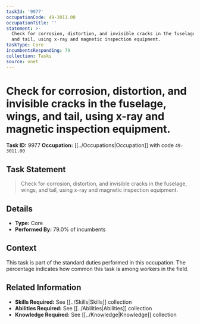 ```yaml
---
taskId: '9977'
occupationCode: 49-3011.00
occupationTitle: ''
statement: >-
  Check for corrosion, distortion, and invisible cracks in the fuselage, wings,
  and tail, using x-ray and magnetic inspection equipment.
taskType: Core
incumbentsResponding: 79
collection: Tasks
source: onet
---
```

# Check for corrosion, distortion, and invisible cracks in the fuselage, wings, and tail, using x-ray and magnetic inspection equipment.

**Task ID:** 9977
**Occupation:** [[../Occupations|Occupation]] with code `49-3011.00`

## Task Statement

> Check for corrosion, distortion, and invisible cracks in the fuselage, wings, and tail, using x-ray and magnetic inspection equipment.

## Details

- **Type:** Core
- **Performed By:** 79.0% of incumbents

## Context

This task is part of the standard duties performed in this occupation. The percentage indicates how common this task is among workers in the field.

## Related Information

- **Skills Required:** See [[../Skills|Skills]] collection
- **Abilities Required:** See [[../Abilities|Abilities]] collection
- **Knowledge Required:** See [[../Knowledge|Knowledge]] collection
